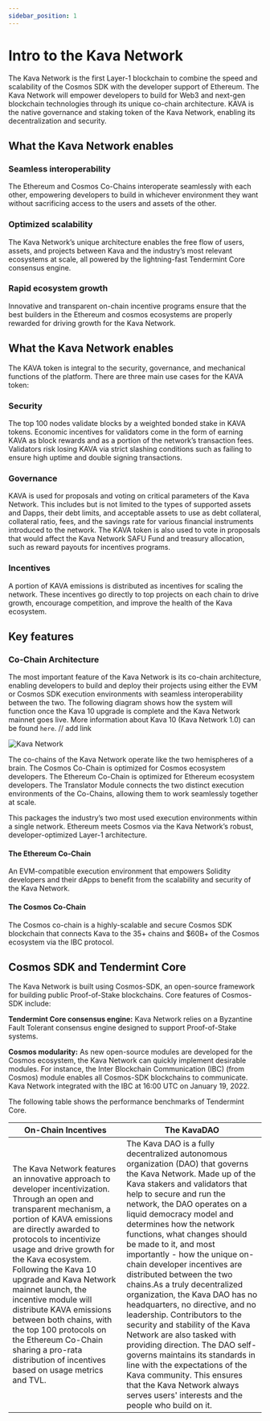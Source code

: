 ```yaml
---
sidebar_position: 1
---
```


# Intro to the Kava Network 

The Kava Network is the first Layer-1 blockchain to combine the speed and scalability of the Cosmos SDK with the developer support of Ethereum. 
The Kava Network will empower developers to build for Web3 and next-gen blockchain technologies through its unique co-chain architecture. 
KAVA is the native governance and staking token of the Kava Network, enabling its decentralization and security. 

## What the Kava Network enables 

### Seamless interoperability 
The Ethereum and Cosmos Co-Chains interoperate seamlessly with each other, empowering developers to build in whichever environment they want 
without sacrificing access to the users and assets of the other. 

### Optimized scalability
The Kava Network’s unique architecture enables the free flow of users, assets, and projects between Kava and the industry’s most relevant
 ecosystems at scale, all powered by the lightning-fast Tendermint Core consensus engine.

### Rapid ecosystem growth
Innovative and transparent on-chain incentive programs ensure that the best builders in the Ethereum and cosmos ecosystems are properly rewarded 
for driving growth for the Kava Network.


## What the Kava Network enables 

The KAVA token is integral to the security, governance, and mechanical functions of the platform. There are three main use cases for the KAVA token:

### Security

The top 100 nodes validate blocks by a weighted bonded stake in KAVA tokens. Economic incentives for validators come in the form of earning KAVA as 
block rewards and as a portion of the network’s transaction fees. Validators risk losing KAVA via strict slashing conditions such as failing to ensure 
high uptime and double signing transactions.

### Governance
KAVA is used for proposals and voting on critical parameters of the Kava Network. This includes but is not limited to the types of supported assets and Dapps,
their debt limits, and acceptable assets to use as debt collateral, collateral ratio, fees, and the savings rate for various financial instruments introduced
to the network. The KAVA token is also used to vote in proposals that would affect the Kava Network SAFU Fund and treasury allocation, such as reward payouts 
for incentives programs.

### Incentives

A portion of KAVA emissions is distributed as incentives for scaling the network. These incentives go directly to top projects on each chain to drive growth, 
encourage competition, and improve the health of the Kava ecosystem.


## Key features

### Co-Chain Architecture

The most important feature of the Kava Network is its co-chain architecture, enabling developers to build and deploy their projects using either the EVM or Cosmos SDK 
execution environments with seamless interoperability between the two. The following diagram shows how the system will function once the Kava 10 upgrade is complete and 
the Kava Network mainnet goes live. More information about Kava 10 (Kava Network 1.0) can be found `here`. // add link 

![Kava Network](../static/img/intro.svg)

The co-chains of the Kava Network operate like the two hemispheres of a brain. The Cosmos Co-Chain is optimized for Cosmos ecosystem developers. The Ethereum Co-Chain is 
optimized for Ethereum ecosystem developers. The Translator Module connects the two distinct execution environments of the Co-Chains, allowing them to work seamlessly 
together at scale.


This packages the industry’s two most used execution environments within a single network. Ethereum meets Cosmos via the Kava Network’s robust,
developer-optimized Layer-1 architecture.

#### The Ethereum Co-Chain

An EVM-compatible execution environment that empowers Solidity developers and their dApps to benefit from the scalability and security of the Kava Network.

#### The Cosmos Co-Chain
The Cosmos co-chain is a highly-scalable and secure Cosmos SDK blockchain that connects Kava to the 35+ chains and $60B+ of the Cosmos ecosystem via the IBC protocol.


## Cosmos SDK and Tendermint Core

The Kava Network is built using Cosmos-SDK, an open-source framework for building public Proof-of-Stake blockchains. Core features of Cosmos-SDK include:


**Tendermint Core consensus engine:** Kava Network relies on a Byzantine Fault Tolerant consensus engine designed to support Proof-of-Stake systems.

**Cosmos modularity:** As new open-source modules are developed for the Cosmos ecosystem, the Kava Network can quickly implement desirable modules. 
For instance, the Inter Blockchain Communication (IBC) (from Cosmos) module enables all Cosmos-SDK blockchains to communicate. Kava Network integrated with the IBC at 16:00 UTC on January 19, 2022.

The following table shows the performance benchmarks of Tendermint Core.

|On-Chain Incentives| The KavaDAO |
|---------------|------------------|
|  The Kava Network features an innovative approach to developer incentivization. Through an open and transparent mechanism, a portion of KAVA emissions are directly awarded to protocols to incentivize usage and drive growth for the Kava ecosystem. Following the Kava 10 upgrade and Kava Network mainnet launch, the incentive module will distribute KAVA emissions between both chains, with the top 100 protocols on the Ethereum Co-Chain sharing a pro-rata distribution of incentives based on usage metrics and TVL. |  The Kava DAO is a fully decentralized autonomous organization (DAO) that governs the Kava Network. Made up of the Kava stakers and validators that help to secure and run the network, the DAO operates on a liquid democracy model and determines how the network functions, what changes should be made to it, and most importantly - how the unique on-chain developer incentives are distributed between the two chains.As a truly decentralized organization, the Kava DAO has no headquarters, no directive, and no leadership. Contributors to the security and stability of the Kava Network are also tasked with providing direction. The DAO self-governs maintains its standards in line with the expectations of the Kava community. This ensures that the Kava Network always serves users' interests and the people who build on it.|


